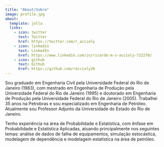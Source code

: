 ```yaml
---
title: "About/Sobre"
image: profile.jpg
about:
  template: jolla
  links:
    - icon: twitter
      text: Twitter
      href: https://twitter.com/r_accioly
    - icon: linkedin
      text: LinkedIn
      href: https://www.linkedin.com/in/ricardo-m-s-accioly-722270/
    - icon: github
      text: Github
      href: https://github.com/raccioly20
---
```


Sou graduado em Engenharia Civil pela Universidade Federal do Rio de Janeiro (1983), com mestrado em Engenharia de Produção pela Universidade Federal do Rio de Janeiro (1995) e doutorado em Engenharia de Produção pela Universidade Federal do Rio de Janeiro (2005). Trabalhei 35 anos na Petrobras e sou especializado em Engenharia de Petróleo. Atualmente sou Professor Adjunto da Universidade do Estado do Rio de Janeiro.

Tenho experiência na área de Probabilidade e Estatística, com ênfase em Probabilidade e Estatística Aplicadas, atuando principalmente nos seguintes temas: análise de dados de falha de equipamentos, simulação estocástica, modelagem de dependência e modelagem estatística na área de petróleo.
